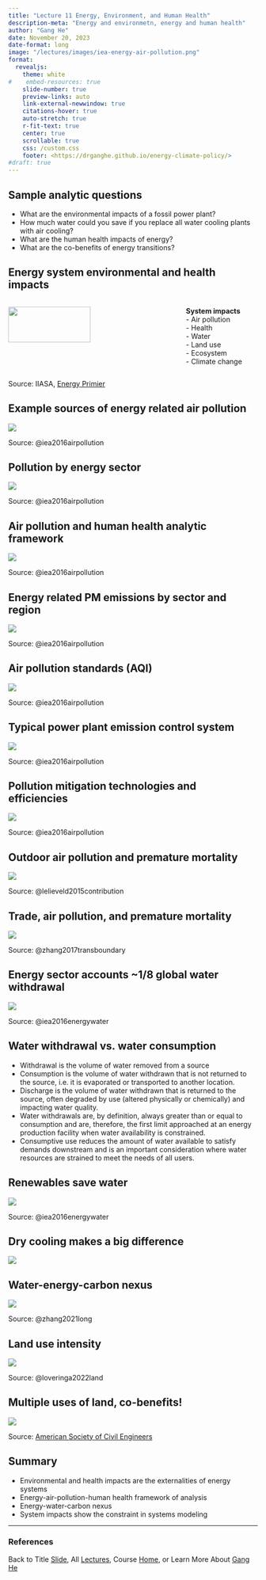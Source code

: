 ```yaml
---
title: "Lecture 11 Energy, Environment, and Human Health"
description-meta: "Energy and environmetn, energy and human health"
author: "Gang He"
date: November 20, 2023
date-format: long
image: "/lectures/images/iea-energy-air-pollution.png"
format:
  revealjs:
    theme: white
#    embed-resources: true
    slide-number: true
    preview-links: auto
    link-external-newwindow: true
    citations-hover: true
    auto-stretch: true
    r-fit-text: true
    center: true
    scrollable: true
    css: /custom.css
    footer: <https://drganghe.github.io/energy-climate-policy/>
#draft: true
---
```


## Sample analytic questions

-   What are the environmental impacts of a fossil power plant?\
-   How much water could you save if you replace all water cooling plants with air cooling?\
-   What are the human health impacts of energy?\
-   What are the co-benefits of energy transitions?\


## Energy system environmental and health impacts

:::columns

::: {.column width="70%"}
![](/lectures/images/energy-systems.png){fig-align="center" width=70%}
:::

::: {.column width="30%"}
**System impacts**\
- Air pollution\
- Health\
- Water\
- Land use\
- Ecosystem\
- Climate change
:::

:::

::: footer
Source: IIASA, [Energy Primier](https://previous.iiasa.ac.at/web/home/research/Flagship-Projects/Global-Energy-Assessment/GEA_Chapter1.pdf)
:::


## Example sources of energy related air pollution

![](/lectures/images/energy-related-air-pollution.png){fig-align="center"}

::: footer
Source: @iea2016airpollution
:::


## Pollution by energy sector

![](/lectures/images/iea-energy-air-pollution.png){fig-align="center"}

::: footer
Source: @iea2016airpollution
:::

## Air pollution and human health analytic framework

![](/lectures/images/environmental-health-framework.png){fig-align="center"}

::: footer
Source: @iea2016airpollution
:::


## Energy related PM emissions by sector and region

![](/lectures/images/pm-emissions-map.png){fig-align="center"}

::: footer
Source: @iea2016airpollution
:::

## Air pollution standards (AQI)

![](/lectures/images/air-pollution-standards.png){fig-align="center"}

::: footer
Source: @iea2016airpollution
:::

## Typical power plant emission control system

![](/lectures/images/power-plant-air-pollutions.png){fig-align="center"}

::: footer
Source: @iea2016airpollution
:::


## Pollution mitigation technologies and efficiencies

![](/lectures/images/pollution-abatement-efficiency.png){fig-align="center"}

::: footer
Source: @iea2016airpollution
:::


## Outdoor air pollution and premature mortality

![](/lectures/images/motality-map.png){fig-align="center"}

::: footer
Source: @lelieveld2015contribution
:::

## Trade, air pollution, and premature mortality

![](/lectures/images/trade-emissions-motality.jpg){fig-align="center"}

::: footer
Source: @zhang2017transboundary
:::


## Energy sector accounts ~1/8 global water withdrawal

![](/lectures/images/water-by-sector.png){fig-align="center"}

::: footer
Source: @iea2016energywater
:::


## Water withdrawal vs. water consumption{.smaller}

- Withdrawal is the volume of water removed from a source\
- Consumption is the volume of water withdrawn that is not returned to the source, i.e. it is evaporated or transported to another location.\ 
- Discharge is the volume of water withdrawn that is returned to the source, often degraded by use (altered physically or chemically) and impacting water quality.\ 
- Water withdrawals are, by definition, always greater than or equal to consumption and are, therefore, the first limit approached at an energy production facility when water availability is constrained.\ 
- Consumptive use reduces the amount of water available to satisfy demands downstream and is an important consideration where water resources are strained to meet the needs of all users.


## Renewables save water

![](/lectures/images/water-by-generating-technology.png){fig-align="center"}

::: footer
Source: @iea2016energywater
:::


## Dry cooling makes a big difference

![](/lectures/images/water-by-power-technology.png){fig-align="center"}


## Water-energy-carbon nexus

![](/lectures/images/energy-water-carbon-nexus.png){fig-align="center"}

::: footer
Source: @zhang2021long
:::

## Land use intensity

![](/lectures/images/land-ghg-intensity-by-technolog.png){fig-align="center"}

::: footer
Source: @loveringa2022land
:::

## Multiple uses of land, co-benefits!

![](/lectures/images/california-solar-canal.jpeg){fig-align="center"}

::: footer
Source: [American Society of Civil Engineers](https://www.asce.org/publications-and-news/civil-engineering-source/civil-engineering-magazine/article/2022/03/solar-panels-over-california-canals-test-possible-joint-siting-benefits)
:::

## Summary

-   Environmental and health impacts are the externalities of energy systems\
-   Energy-air-pollution-human health framework of analysis\
-   Energy-water-carbon nexus\
-   System impacts show the constraint in systems modeling

------------------------------------------------------------------------

### References

::: {#refs}
:::

::: footer
Back to Title [Slide](lecture11.qmd), All [Lectures](schedule.qmd), Course [Home](https://drganghe.github.io/energy-climate-policy/), or Learn More About [Gang He](https://drganghe.github.io)
:::
